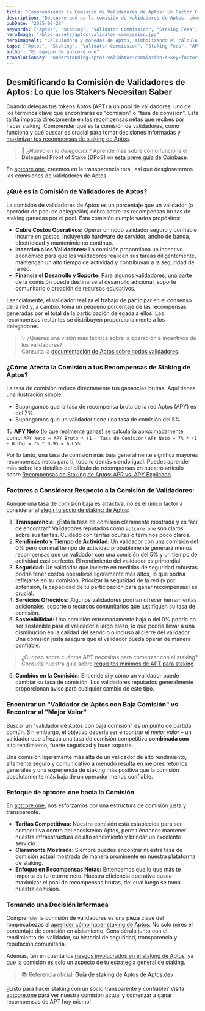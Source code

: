 ```yaml
---
title: "Comprendiendo la Comisión de Validadores de Aptos: Un Factor Clave para tus Recompensas de Staking"
description: "Descubre qué es la comisión de validadores de Aptos, cómo afecta tus recompensas de staking de APT y qué considerar al elegir un validador. Conoce el enfoque transparente de aptcore.one."
pubDate: "2025-08-28"
keywords: ["Aptos", "Staking", "Validator Commission", "Staking Fees", "APT Rewards", "Delegation", "aptcore.one"]
heroImage: "/blog-assets/aptos-validator-commission.jpg"
heroImageAlt: "Calculadora y monedas de Aptos, simbolizando el cálculo de la comisión de validadores y recompensas de staking de APT"
tags: ["Aptos", "Staking", "Validator Commission", "Staking Fees", "APT Rewards", "Delegation", "aptcore.one"]
author: "El equipo de aptcore.one"
translationKey: "understanding-aptos-validator-commission-a-key-factor-for-your-staking-rewards"
---
```


## Desmitificando la Comisión de Validadores de Aptos: Lo que los Stakers Necesitan Saber

Cuando delegas tus tokens Aptos (APT) a un pool de validadores, uno de los términos clave que encontrarás es "comisión" o "tasa de comisión". Esta tarifa impacta directamente en las recompensas netas que recibes por hacer staking. Comprender qué es la comisión de validadores, cómo funciona y qué buscar es crucial para tomar decisiones informadas y [maximizar tus recompensas de staking de Aptos](/blog/es/maximizando-tus-recompensas-de-staking-en-aptos-consejos-y-estrategias-avanzadas).

> 🧠 _¿Nuevo en la delegación?_ Aprende más sobre cómo funciona el **Delegated Proof of Stake (DPoS)** en [esta breve guía de Coinbase](https://www.coinbase.com/learn/crypto-glossary/what-is-delegated-proof-of-stake-dpos).

En [aptcore.one](https://aptcore.one), creemos en la transparencia total, así que desglosaremos las comisiones de validadores de Aptos.

### ¿Qué es la Comisión de Validadores de Aptos?

La comisión de validadores de Aptos es un porcentaje que un validador (o operador de pool de delegación) cobra sobre las recompensas brutas de staking ganadas por el pool. Esta comisión cumple varios propósitos:

* **Cubre Costos Operativos:** Operar un nodo validador seguro y confiable incurre en gastos, incluyendo hardware de servidor, ancho de banda, electricidad y mantenimiento continuo.
* **Incentiva a los Validadores:** La comisión proporciona un incentivo económico para que los validadores realicen sus tareas diligentemente, mantengan un alto tiempo de actividad y contribuyan a la seguridad de la red.
* **Financia el Desarrollo y Soporte:** Para algunos validadores, una parte de la comisión puede destinarse al desarrollo adicional, soporte comunitario o creación de recursos educativos.

Esencialmente, el validador realiza el trabajo de participar en el consenso de la red y, a cambio, toma un pequeño porcentaje de las recompensas generadas por el total de la participación delegada a ellos. Las recompensas restantes se distribuyen proporcionalmente a los delegadores.

> 💡 ¿Quieres una visión más técnica sobre la operación e incentivos de los validadores?  
> Consulta la [documentación de Aptos sobre nodos validadores](https://aptos.dev/en/network/blockchain/validator-nodes).

### ¿Cómo Afecta la Comisión a tus Recompensas de Staking de Aptos?

La tasa de comisión reduce directamente tus ganancias brutas. Aquí tienes una ilustración simple:

* Supongamos que la tasa de recompensa bruta de la red Aptos (APY) es del 7%.
* Supongamos que un validador tiene una tasa de comisión del 5%.

Tu **APY Neto** (lo que realmente ganas) se calcularía aproximadamente como:
`APY Neto = APY Bruto * (1 - Tasa de Comisión)`
`APY Neto = 7% * (1 - 0.05) = 7% * 0.95 = 6.65%`

Por lo tanto, una tasa de comisión más baja generalmente significa mayores recompensas netas para ti, todo lo demás siendo igual. Puedes aprender más sobre los detalles del cálculo de recompensas en nuestro artículo sobre [Recompensas de Staking de Aptos: APR vs. APY Explicado](/blog/es/recompensas-de-staking-en-aptos-explicacion-de-apr-vs-apy-y-como-aptcore-one-las-muestra).

### Factores a Considerar Respecto a la Comisión de Validadores:

Aunque una tasa de comisión baja es atractiva, no es el único factor a considerar al [elegir tu socio de staking de Aptos](/blog/es/eligiendo-a-tu-socio-de-staking-en-aptos-maximiza-recompensas-y-seguridad-con-aptcore-one):

1. **Transparencia:** ¿Está la tasa de comisión claramente mostrada y es fácil de encontrar? Validadores reputados como `aptcore.one` son claros sobre sus tarifas. Cuidado con tarifas ocultas o términos poco claros.
2. **Rendimiento y Tiempo de Actividad:** Un validador con una comisión del 0% pero con mal tiempo de actividad probablemente generará menos recompensas que un validador con una comisión del 5% y un tiempo de actividad casi perfecto. El rendimiento del validador es primordial.
3. **Seguridad:** Un validador que invierte en medidas de seguridad robustas podría tener costos operativos ligeramente más altos, lo que podría reflejarse en su comisión. Priorizar la seguridad de la red (y por extensión, la capacidad de tu participación para ganar recompensas) es crucial.
4. **Servicios Ofrecidos:** Algunos validadores podrían ofrecer herramientas adicionales, soporte o recursos comunitarios que justifiquen su tasa de comisión.
5. **Sostenibilidad:** Una comisión extremadamente baja o del 0% podría no ser sostenible para el validador a largo plazo, lo que podría llevar a una disminución en la calidad del servicio o incluso al cierre del validador. Una comisión justa asegura que el validador pueda operar de manera confiable.

> ¿Curioso sobre cuántos APT necesitas para comenzar con el staking? Consulta nuestra guía sobre [requisitos mínimos de APT para staking](/blog/es/aptos-staking-minimo-cuanto-apt-necesitas-realmente-para-comenzar).

6. **Cambios en la Comisión:** Entiende si y cómo un validador puede cambiar su tasa de comisión. Los validadores reputados generalmente proporcionan aviso para cualquier cambio de este tipo.

### Encontrar un "Validador de Aptos con Baja Comisión" vs. Encontrar el "Mejor Valor"

Buscar un "validador de Aptos con baja comisión" es un punto de partida común. Sin embargo, el objetivo debería ser encontrar el *mejor valor* – un validador que ofrezca una tasa de comisión competitiva **combinada con** alto rendimiento, fuerte seguridad y buen soporte.

Una comisión ligeramente más alta de un validador de alto rendimiento, altamente seguro y comunicativo a menudo resulta en mejores retornos generales y una experiencia de staking más positiva que la comisión absolutamente más baja de un operador menos confiable.

### Enfoque de aptcore.one hacia la Comisión

En [aptcore.one](https://aptcore.one), nos esforzamos por una estructura de comisión justa y transparente.
* **Tarifas Competitivas:** Nuestra comisión está establecida para ser competitiva dentro del ecosistema Aptos, permitiéndonos mantener nuestra infraestructura de alto rendimiento y brindar un excelente servicio.
* **Claramente Mostrada:** Siempre puedes encontrar nuestra tasa de comisión actual mostrada de manera prominente en nuestra plataforma de staking.
* **Enfoque en Recompensas Netas:** Entendemos que lo que más te importa es tu retorno neto. Nuestra eficiencia operativa busca maximizar el pool de recompensas brutas, del cual luego se toma nuestra comisión.

### Tomando una Decisión Informada

Comprender la comisión de validadores es una pieza clave del rompecabezas al [aprender cómo hacer staking de Aptos](/blog/es/guia-para-principiantes-sobre-el-staking-de-aptos-apt-en-aptcore-one). No solo mires el porcentaje de comisión en aislamiento. Considéralo junto con el rendimiento del validador, su historial de seguridad, transparencia y reputación comunitaria.

Además, ten en cuenta los [riesgos involucrados en el staking de Aptos](/blog/es/los-riesgos-del-staking-en-aptos-una-guia-clara-para-mitigarlos), ya que la comisión es solo un aspecto de tu estrategia general de staking.

> 📚 Referencia oficial: [Guía de staking de Aptos de Aptos.dev](https://aptos.dev/en/network/blockchain/staking)

¿Listo para hacer staking con un socio transparente y confiable? Visita [aptcore.one](https://aptcore.one) para ver nuestra comisión actual y comenzar a ganar recompensas de APT hoy mismo!